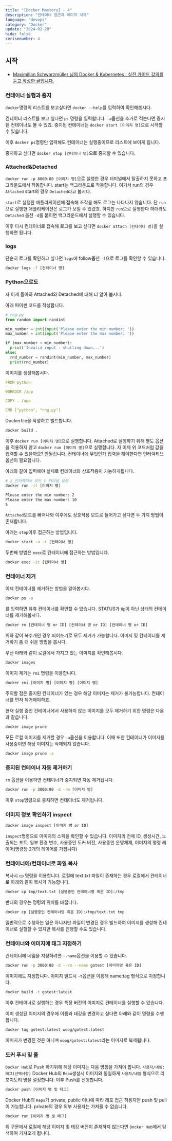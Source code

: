 ```yaml
---
title: "[Docker Mastery] - 4"
description: "컨테이너 접근과 이미지 삭제"
language: "devops"
category: "Docker"
update: "2024-02-28"
hide: false
serisenumber: 4
---
```


## 시작

- [Maximilian Schwarzmüller 님의 Docker & Kubernetes : 실전 가이드 강의를 듣고 작성한 글입니다.](https://www.udemy.com/course/docker-kubernetes-2022/?couponCode=KEEPLEARNING)

### 컨테이너 실행과 중지

`docker`명령의 리스트를 보고싶다면 `docker --help`를 입력하여 확인해봅시다.

컨테이너 리스트를 보고 싶다면 `ps` 명령을 입력합니다. `-a`옵션을 추가로 적는다면 중지된 컨테이너도 볼 수 있죠. 중지된 컨테이너는 `docker start [이미지 명]`으로 시작할 수 있습니다.  

이후 `docker ps`명령만 입력해도 컨테이너는 실행중이므로 리스트에 보이게 됩니다.

중지하고 싶다면 `docker stop [컨테이너 명]`으로 중지할 수 있습니다.

### Attached&Detached

`docker run -p 8000:80 [이미지 명]`으로 실행한 경우 터미널에서 탈출하지 못하고 포그라운드에서 작동합니다. start는 백그라운드로 작동합니다. 여기서 run의 경우 `Attached` start의 경우 `Detached`라고 봅시다.

`start`로 실행한 애플리케이션에 접속해 조작을 해도 로그는 나타나지 않습니다. 단 `run`으로 실행한 애플리케이션은 로그가 보일 수 있겠죠. 하지만 `run`으로 실행한다 하더라도 `Detached` 옵션 `-d`를 붙이면 백그라운드에서 실행할 수 있습니다.

이후 다시 컨테이너로 접속해 로그를 보고 싶다면 `docker attach [컨테이너 명]`을 실행하면 됩니다.

### logs

단순히 로그를 확인하고 싶다면 `logs`에 follow옵션 `-f`으로 로그를 확인할 수 있습니다.

```bash
docker logs -f [컨테이너 명]
```

### Python으로도
자 이제 돌아와 Attached와 Detached에 대해 더 알아 봅시다.

아래 파이썬 코드를 작성합니다.

```py
# rng.py
from random import randint

min_number = int(input('Please enter the min number: '))
max_number = int(input('Please enter the max number: '))

if (max_number < min_number):
  print('Invalid input - shutting down...')
else:
  rnd_number = randint(min_number, max_number)
  print(rnd_number)
```

이미지를 생성해봅시다.

```yaml
FROM python

WORKDIR /app

COPY . /app

CMD ["python", "rng.py"]
```

Dockerfile을 작성하고 빌드합니다.
```bash
docker build .
```

이후 `docker run [이미지 명]`으로 실행합니다. Attached로 실행하기 위해 별도 옵션을 적용하지 않고 `docker run [이미지 명]`으로 실행합니다. 자 이제 위 코드처럼 값을 입력할 수 있을까요? 안될겁니다. 컨테이너에 무엇인가 입력을 해야한다면 인터렉티브 옵션이 필요합니다.

아래와 같이 입력해야 실제로 컨테이너와 상호작용이 가능하게됩니다.

```bash
# i 인터렉티브 모드 t 터미널 생성
docker run -it [이미지 명]
```

```bash
Please enter the min number: 2
Please enter the max number: 10
5
```

`Attached`모드를 빠져나와 이후에도 상호작용 모드로 들어가고 싶다면 두 가지 방법이 존재합니다.

아래는 `stop`이후 접근하는 방법입니다.

```bash
docker start -a -i [컨테이너 명]
```

두번째 방법은 `exec`로 컨테이너에 접근하는 방법입니다.

```bash
docker exec -it [컨테이너 명]
```

### 컨테이너 제거

이제 컨테이너를 제거하는 방법을 알아봅시다.

```bash
docker ps -a
```

를 입력하면 유휴 컨테이너를 확인할 수 있습니다. STATUS가 `Up`이 아닌 상태의 컨테이너를 제거해봅시다.

```bash
docker rm [컨테이너 명 or ID] [컨테이너 명 or ID] [컨테이너 명 or ID]
```

위와 같이 복수개인 경우 띄어쓰기로 모두 제거가 가능합니다. 이미지 및 컨테이너를 제거하기 좀 더 쉬운 방법을 봅시다.

우선 아래와 같이 로컬에서 가지고 있는 이미지를 확인해봅시다.

```bash
docker images
```

이미지 제거는 `rmi` 명령을 이용합니다.

```bash
docker rmi [이미지 명] [이미지 명] [이미지 명]
```

주의할 점은 중지된 컨테이너가 있는 경우 해당 이미지는 제거가 불가능합니다. 컨테이너를 먼저 제거해야하죠.

현재 실행 중인 컨테이너에서 사용하지 않는 이미지를 모두 제거하기 위한 명령은 다음과 같습니다.

```bash
docker image prune
```

모든 로컬 이미지를 제거할 경우 `-a`옵션을 이용합니다. 이때 또한 컨테이너가 이미지를 사용중이면 해당 이미지는 삭제되지 않습니다.

```bash
docker image prune -a
```

### 중지된 컨테이너 자동 제거하기

`rm` 옵션을 이용하면 컨테이너가 중지되면 자동 제거됩니다.

```bash
docker run -p 3000:80 -d -rm [이미지 명]
```

이후 `stop`명령으로 중지하면 컨테이너도 제거됩니다.

### 이미지 정보 확인하기 inspect

```bash
docker image inspect [이미지 명 or ID]
```

`inspect`명령으로 이미지의 스펙을 확인할 수 있습니다. 이미지의 전체 ID, 생성시간, 노출되는 포트, 일부 환경 변수, 사용중인 도커 버전, 사용중인 운영체제, 이미지의 명령 레이어(명령당 2개의 레이어를 가집니다)

### 컨테이너에/컨테이너로 파일 복사

복사시 `cp` 명령을 이용합니다. 로컬에 text.txt 파일이 존재하는 경우 로컬에서 컨테이너로 아래와 같이 복사가 가능합니다.

```bash
docker cp tmp/text.txt [실행중인 컨테이너명 혹은 ID]:/tmp
```

반대의 경우는 명령의 위치를 바꿉니다.

```bash
docker cp [실행중인 컨테이너명 혹은 ID]:/tmp/text.txt tmp
```

일반적으로 수행하는 일은 아니지만 파일이 변경된 경우 빌드하여 이미지를 생성해 컨테이너로 실핼할 수 있지만 복사를 진행할 수도 있습니다.

### 컨테이너와 이미지에 태그 지정하기

컨테이너에 네임을 지정하려면 `--name`옵션을 이용할 수 있습니다.

```bash
docker run -p 3000:80 -d --rm --name gotest [이미지명 혹은 ID]
```

이미지에도 지정합니다. 이미지 빌드시 `-t`옵션을 이용해 name:tag 형식으로 지정합니다.

```bash
docker build -t gotest:latest
```

이후 컨테이너로 실행하는 경우 특정 버전의 이미지로 컨테이너를 실행할 수 있습니다.

이미 생성된 이미지의 경우에 이름과 태깅을 변경하고 싶다면 아래와 같이 명령을 수행합니다.

```bash
docker tag gotest:latest woog/gotest:latest
```

이미지가 변경된 것은 아니며 `woog/gotest:latest`라는 이미지로 복제됩니다.

### 도커 푸시 및 풀

`Docker Hub`로 Push 하기위해 해당 이미지는 다음 명칭을 가져야 합니다. `사용자/네임:태그(선택사항)` Docker Hub의 `Repo`생성시 이미지와 동일하게 `사용자/네임` 형식으로 리포지토리 명을 설정합니다. 이후 Push를 진행합니다.

```bash
docker push [이미지 명 및 태그]
```

Docker Hub의 `Reps`가 private, public 이냐에 따라 레포 접근 허용자만 push 및 pull이 가능합니다. private의 경우 외부 사용자는 가져올 수 없습니다.

```bash
docker run [이미지 명 및 태그]
```

위 구문에서 로컬에 해당 이미지 및 태깅 버전이 존재하지 않는다면 `Docker Hub`에서 탐색하여 가져오게 됩니다.